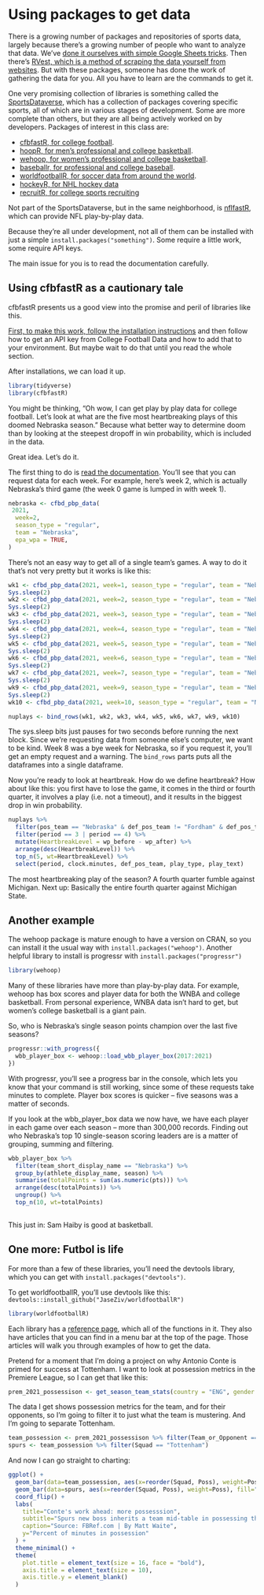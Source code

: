 # Using packages to get data

There is a growing number of packages and repositories of sports data, largely because there's a growing number of people who want to analyze that data. We've [done it ourselves with simple Google Sheets tricks](http://mattwaite.github.io/sports/data-structures-and-types.html#a-simple-way-to-get-data). Then there's [RVest, which is a method of scraping the data yourself from websites](http://mattwaite.github.io/sports/intro-to-rvest.html). But with these packages, someone has done the work of gathering the data for you. All you have to learn are the commands to get it.

One very promising collection of libraries is something called the [SportsDataverse](https://sportsdataverse.org/), which has a collection of packages covering specific sports, all of which are in various stages of development. Some are more complete than others, but they are all being actively worked on by developers. Packages of interest in this class are: 

* [cfbfastR, for college football](https://saiemgilani.github.io/cfbfastR/).
* [hoopR, for men's professional and college basketball](https://saiemgilani.github.io/hoopR/).
* [wehoop, for women's professional and college basketball](https://saiemgilani.github.io/wehoop/).
* [baseballr, for professional and college baseball](https://billpetti.github.io/baseballr/).
* [worldfootballR, for soccer data from around the world](https://jaseziv.github.io/worldfootballR/).
* [hockeyR, for NHL hockey data](https://hockeyr.netlify.app/)
* [recruitR, for college sports recruiting](https://saiemgilani.github.io/recruitR/)

Not part of the SportsDataverse, but in the same neighborhood, is [nflfastR](https://www.nflfastr.com/), which can provide NFL play-by-play data. 

Because they're all under development, not all of them can be installed with just a simple `install.packages("something")`. Some require a little work, some require API keys. 

The main issue for you is to read the documentation carefully. 

## Using cfbfastR as a cautionary tale

cfbfastR presents us a good view into the promise and peril of libraries like this. 

[First, to make this work, follow the installation instructions](https://saiemgilani.github.io/cfbfastR/) and then follow how to get an API key from College Football Data and how to add that to your environment. But maybe wait to do that until you read the whole section. 

After installations, we can load it up. 

```r
library(tidyverse)
library(cfbfastR)
```

You might be thinking, "Oh wow, I can get play by play data for college football. Let's look at what are the five most heartbreaking plays of this doomed Nebraska season." Because what better way to determine doom than by looking at the steepest dropoff in win probability, which is included in the data. 

Great idea. Let's do it.

The first thing to do is [read the documentation](https://saiemgilani.github.io/cfbfastR/reference/cfbd_pbp_data.html). You'll see that you can request data for each week. For example, here's week 2, which is actually Nebraska's third game (the week 0 game is lumped in with week 1).

```r
nebraska <- cfbd_pbp_data(
 2021,
  week=2, 
  season_type = "regular",
  team = "Nebraska",
  epa_wpa = TRUE,
)
```

There's not an easy way to get all of a single team's games. A way to do it that's not very pretty but it works is like this:

```r
wk1 <- cfbd_pbp_data(2021, week=1, season_type = "regular", team = "Nebraska", epa_wpa = TRUE)
Sys.sleep(2)
wk2 <- cfbd_pbp_data(2021, week=2, season_type = "regular", team = "Nebraska", epa_wpa = TRUE)
Sys.sleep(2)
wk3 <- cfbd_pbp_data(2021, week=3, season_type = "regular", team = "Nebraska", epa_wpa = TRUE)
Sys.sleep(2)
wk4 <- cfbd_pbp_data(2021, week=4, season_type = "regular", team = "Nebraska", epa_wpa = TRUE)
Sys.sleep(2)
wk5 <- cfbd_pbp_data(2021, week=5, season_type = "regular", team = "Nebraska", epa_wpa = TRUE)
Sys.sleep(2)
wk6 <- cfbd_pbp_data(2021, week=6, season_type = "regular", team = "Nebraska", epa_wpa = TRUE)
Sys.sleep(2)
wk7 <- cfbd_pbp_data(2021, week=7, season_type = "regular", team = "Nebraska", epa_wpa = TRUE)
Sys.sleep(2)
wk9 <- cfbd_pbp_data(2021, week=9, season_type = "regular", team = "Nebraska", epa_wpa = TRUE)
Sys.sleep(2)
wk10 <- cfbd_pbp_data(2021, week=10, season_type = "regular", team = "Nebraska", epa_wpa = TRUE)

nuplays <- bind_rows(wk1, wk2, wk3, wk4, wk5, wk6, wk7, wk9, wk10)
```

The sys.sleep bits just pauses for two seconds before running the next block. Since we're requesting data from someone else's computer, we want to be kind. Week 8 was a bye week for Nebraska, so if you request it, you'll get an empty request and a warning. The `bind_rows` parts puts all the dataframes into a single dataframe.

Now you're ready to look at heartbreak. How do we define heartbreak? How about like this: you first have to lose the game, it comes in the third or fourth quarter, it involves a play (i.e. not a timeout), and it results in the biggest drop in win probability.

```r
nuplays %>% 
  filter(pos_team == "Nebraska" & def_pos_team != "Fordham" & def_pos_team != "Buffalo" & def_pos_team != "Northwestern" & play_type != "Timeout") %>% 
  filter(period == 3 | period == 4) %>% 
  mutate(HeartbreakLevel = wp_before - wp_after) %>% 
  arrange(desc(HeartbreakLevel)) %>% 
  top_n(5, wt=HeartbreakLevel) %>%
  select(period, clock.minutes, def_pos_team, play_type, play_text)
```

The most heartbreaking play of the season? A fourth quarter fumble against Michigan. Next up: Basically the entire fourth quarter against Michigan State. 

## Another example

The wehoop package is mature enough to have a version on CRAN, so you can install it the usual way with `install.packages("wehoop")`. Another helpful library to install is progressr with `install.packages("progressr")`

```r
library(wehoop)
```

Many of these libraries have more than play-by-play data. For example, wehoop has box scores and player data for both the WNBA and college basketball. From personal experience, WNBA data isn't hard to get, but women's college basketball is a giant pain. 

So, who is Nebraska's single season points champion over the last five seasons? 

```r
progressr::with_progress({
  wbb_player_box <- wehoop::load_wbb_player_box(2017:2021)
})
```

With progressr, you'll see a progress bar in the console, which lets you know that your command is still working, since some of these requests take minutes to complete. Player box scores is quicker -- five seasons was a matter of seconds. 

If you look at the wbb_player_box data we now have, we have each player in each game over each season -- more than 300,000 records. Finding out who Nebraska's top 10 single-season scoring leaders are is a matter of grouping, summing and filtering.

```r
wbb_player_box %>% 
  filter(team_short_display_name == "Nebraska") %>% 
  group_by(athlete_display_name, season) %>% 
  summarise(totalPoints = sum(as.numeric(pts))) %>% 
  arrange(desc(totalPoints)) %>%
  ungroup() %>%
  top_n(10, wt=totalPoints)
  
```

This just in: Sam Haiby is good at basketball.

## One more: Futbol is life

For more than a few of these libraries, you'll need the devtools library, which you can get with `install.packages("devtools")`.

To get worldfootballR, you'll use devtools like this: `devtools::install_github("JaseZiv/worldfootballR")`

```r
library(worldfootballR)
```

Each library has a [reference page](https://jaseziv.github.io/worldfootballR/reference/index.html), which all of the functions in it. They also have articles that you can find in a menu bar at the top of the page. Those articles will walk you through examples of how to get the data. 

Pretend for a moment that I'm doing a project on why Antonio Conte is primed for success at Tottenham. I want to look at possession metrics in the Premiere League, so I can get that like this:

```r
prem_2021_possessison <- get_season_team_stats(country = "ENG", gender = "M", season_end_year = "2021", tier = "1st", stat_type = "possession")
```

The data I get shows possession metrics for the team, and for their opponents, so I'm going to filter it to just what the team is mustering. And I'm going to separate Tottenham. 

```r
team_possession <- prem_2021_possessison %>% filter(Team_or_Opponent == "team")
spurs <- team_possession %>% filter(Squad == "Tottenham")
```

And now I can go straight to charting: 

```r
ggplot() + 
  geom_bar(data=team_possession, aes(x=reorder(Squad, Poss), weight=Poss)) +
  geom_bar(data=spurs, aes(x=reorder(Squad, Poss), weight=Poss), fill="#132257") + 
  coord_flip() + 
  labs(
    title="Conte's work ahead: more possesssion",
    subtitle="Spurs new boss inherits a team mid-table in possessing the ball.",
    caption="Source: FBRef.com | By Matt Waite",
    y="Percent of minutes in possession"
  ) + 
  theme_minimal() + 
  theme(
    plot.title = element_text(size = 16, face = "bold"),
    axis.title = element_text(size = 10),
    axis.title.y = element_blank()
  )
```

